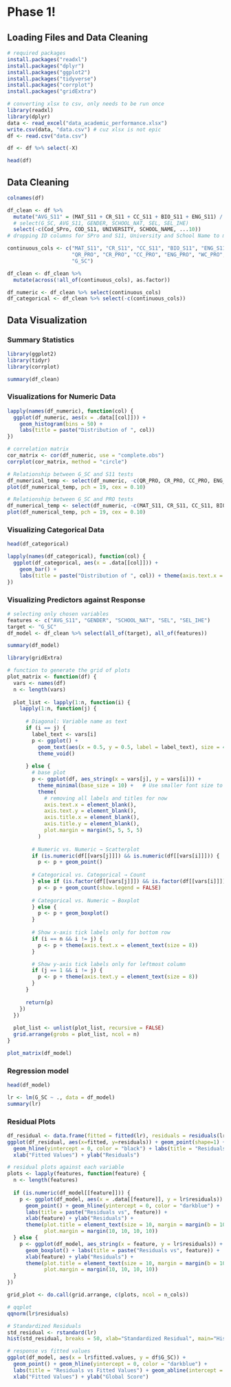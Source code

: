 # Phase 1!

## Loading Files and Data Cleaning

```r
# required packages
install.packages("readxl")
install.packages("dplyr")
install.packages("ggplot2")
install.packages("tidyverse")
install.packages("corrplot")
install.packages("gridExtra")
```

```r
# converting xlsx to csv, only needs to be run once
library(readxl)
library(dplyr)
data <- read_excel("data_academic_performance.xlsx")
write.csv(data, "data.csv") # cuz xlsx is not epic
df <- read.csv("data.csv")

df <- df %>% select(-X)
```

```r
head(df)
```

## Data Cleaning
```r
colnames(df)
```


```r
df_clean <- df %>% 
  mutate("AVG_S11" = (MAT_S11 + CR_S11 + CC_S11 + BIO_S11 + ENG_S11) / 5) %>%
  # select(G_SC, AVG_S11, GENDER, SCHOOL_NAT, SEL, SEL_IHE) 
  select(-c(Cod_SPro, COD_S11, UNIVERSITY, SCHOOL_NAME, ...10))
# dropping ID columns for SPro and S11, University and School Name to many unique values

continuous_cols <- c("MAT_S11", "CR_S11", "CC_S11", "BIO_S11", "ENG_S11", "G_SC", "AVG_S11",
                     "QR_PRO", "CR_PRO", "CC_PRO", "ENG_PRO", "WC_PRO", "FEP_PRO", "PERCENTILE",
                     "G_SC")

df_clean <- df_clean %>%
  mutate(across(!all_of(continuous_cols), as.factor))

df_numeric <- df_clean %>% select(continuous_cols)
df_categorical <- df_clean %>% select(-c(continuous_cols))
```

## Data Visualization

### Summary Statistics

```r
library(ggplot2)
library(tidyr)
library(corrplot)
```

```r
summary(df_clean)
```

### Visualizations for Numeric Data

```r
lapply(names(df_numeric), function(col) {
  ggplot(df_numeric, aes(x = .data[[col]])) +
    geom_histogram(bins = 50) +
    labs(title = paste("Distribution of ", col))
})
```

```r
# correlation matrix
cor_matrix <- cor(df_numeric, use = "complete.obs")
corrplot(cor_matrix, method = "circle")
```

```r
# Relationship between G_SC and S11 tests
df_numerical_temp <- select(df_numeric, -c(QR_PRO, CR_PRO, CC_PRO, ENG_PRO, WC_PRO, FEP_PRO, PERCENTILE))
plot(df_numerical_temp, pch = 19, cex = 0.10)
```

```r
# Relationship between G_SC and PRO tests
df_numerical_temp <- select(df_numeric, -c(MAT_S11, CR_S11, CC_S11, BIO_S11, ENG_S11, AVG_S11, PERCENTILE))
plot(df_numerical_temp, pch = 19, cex = 0.10)
```

### Visualizing Categorical Data

```r
head(df_categorical)
```

```r
lapply(names(df_categorical), function(col) {
  ggplot(df_categorical, aes(x = .data[[col]])) +
    geom_bar() +
    labs(title = paste("Distribution of ", col)) + theme(axis.text.x = element_text(angle = 45, hjust = 1))
})
```


### Visualizing Predictors against Response
```r
# selecting only chosen variables
features <- c("AVG_S11", "GENDER", "SCHOOL_NAT", "SEL", "SEL_IHE")
target <- "G_SC"
df_model <- df_clean %>% select(all_of(target), all_of(features))
```

```r
summary(df_model)
```

```r
library(gridExtra)

# function to generate the grid of plots
plot_matrix <- function(df) {
  vars <- names(df)
  n <- length(vars)
  
  plot_list <- lapply(1:n, function(i) {
    lapply(1:n, function(j) {
      
      # Diagonal: Variable name as text
      if (i == j) {
        label_text <- vars[i]
        p <- ggplot() + 
          geom_text(aes(x = 0.5, y = 0.5, label = label_text), size = 4) + 
          theme_void()
        
      } else {
        # base plot
        p <- ggplot(df, aes_string(x = vars[j], y = vars[i])) +
          theme_minimal(base_size = 10) +   # Use smaller font size to fit plots
          theme(
            # removing all labels and titles for now
            axis.text.x = element_blank(),
            axis.text.y = element_blank(),  
            axis.title.x = element_blank(), 
            axis.title.y = element_blank(), 
            plot.margin = margin(5, 5, 5, 5)
          )
        
        # Numeric vs. Numeric → Scatterplot
        if (is.numeric(df[[vars[j]]]) && is.numeric(df[[vars[i]]])) {
          p <- p + geom_point()
          
        # Categorical vs. Categorical → Count
        } else if (is.factor(df[[vars[j]]]) && is.factor(df[[vars[i]]])) {
          p <- p + geom_count(show.legend = FALSE)
          
        # Categorical vs. Numeric → Boxplot
        } else {
          p <- p + geom_boxplot()
        }
          
        # Show x-axis tick labels only for bottom row
        if (i == n && i != j) {
          p <- p + theme(axis.text.x = element_text(size = 8))
        }

        # Show y-axis tick labels only for leftmost column
        if (j == 1 && i != j) {
          p <- p + theme(axis.text.y = element_text(size = 8))
        }
      }
      
      return(p)
    })
  })
  
  plot_list <- unlist(plot_list, recursive = FALSE)
  grid.arrange(grobs = plot_list, ncol = n)
}

plot_matrix(df_model)

```

### Regression model

```r
head(df_model)
```

```r
lr <- lm(G_SC ~ ., data = df_model)
summary(lr)
```

### Residual Plots

```r
df_residual <- data.frame(fitted = fitted(lr), residuals = residuals(lr))
ggplot(df_residual, aes(x=fitted, y=residuals)) + geom_point(shape=1) + 
  geom_hline(yintercept = 0, color = "black") + labs(title = "Residuals vs Fitted Values") +
  xlab("Fitted Values") + ylab("Residuals")
```

```r
# residual plots against each variable
plots <- lapply(features, function(feature) {
  n <- length(features)
  
  if (is.numeric(df_model[[feature]])) {
    p <- ggplot(df_model, aes(x = .data[[feature]], y = lr$residuals)) +
      geom_point() + geom_hline(yintercept = 0, color = "darkblue") +
      labs(title = paste("Residuals vs", feature)) + 
      xlab(feature) + ylab("Residuals") +
      theme(plot.title = element_text(size = 10, margin = margin(b = 10)),
            plot.margin = margin(10, 10, 10, 10))
  } else {
    p <- ggplot(df_model, aes_string(x = feature, y = lr$residuals)) +
      geom_boxplot() + labs(title = paste("Residuals vs", feature)) + 
      xlab(feature) + ylab("Residuals") +
      theme(plot.title = element_text(size = 10, margin = margin(b = 10)),
            plot.margin = margin(10, 10, 10, 10))
  }
})

grid_plot <- do.call(grid.arrange, c(plots, ncol = n_cols))

```

```r
# qqplot
qqnorm(lr$residuals)
```

```r
# Standardized Residuals
std_residual <- rstandard(lr)
hist(std_residual, breaks = 50, xlab="Standardized Residual", main="Histogram of Standardized Residuals")
```

```r
# response vs fitted values
ggplot(df_model, aes(x = lr$fitted.values, y = df$G_SC)) +
  geom_point() + geom_hline(yintercept = 0, color = "darkblue") +
  labs(title = "Residuals vs Fitted Values") + geom_abline(intercept = 0, slope = 1, color="blue") +
  xlab("Fitted Values") + ylab("Global Score")
```
